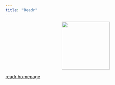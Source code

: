```yaml
---
title: "Readr"
---
```


<center>
![](../images/readr.png){style="width:150px"}
</center>

[readr homepage](https://readr.tidyverse.org/)